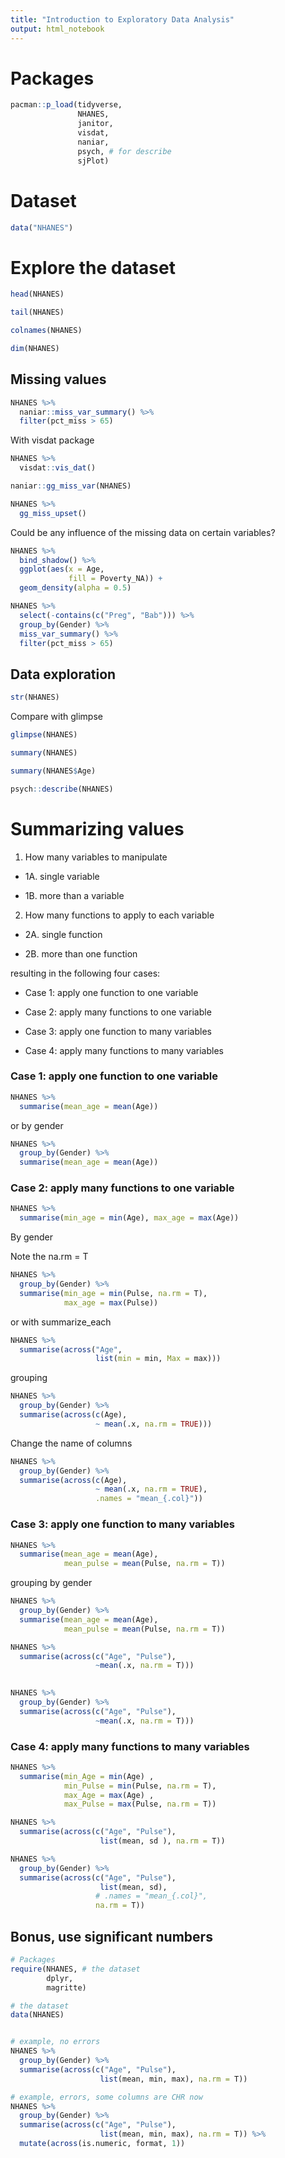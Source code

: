 ```yaml
---
title: "Introduction to Exploratory Data Analysis"
output: html_notebook
---
```


# Packages

```r
pacman::p_load(tidyverse, 
               NHANES, 
               janitor, 
               visdat, 
               naniar, 
               psych, # for describe
               sjPlot)
```

# Dataset

```r
data("NHANES")
```

# Explore the dataset

```r
head(NHANES)
```

```r
tail(NHANES)
```

```r
colnames(NHANES)
```

```r
dim(NHANES)
```

## Missing values

```r
NHANES %>% 
  naniar::miss_var_summary() %>% 
  filter(pct_miss > 65)
```

With visdat package

```r
NHANES %>% 
  visdat::vis_dat()
```

```r
naniar::gg_miss_var(NHANES)
```

```r
NHANES %>% 
  gg_miss_upset()
```

Could be any influence of the missing data on certain variables?

```r
NHANES %>%
  bind_shadow() %>%
  ggplot(aes(x = Age,
             fill = Poverty_NA)) + 
  geom_density(alpha = 0.5)
```

```r
NHANES %>%
  select(-contains(c("Preg", "Bab"))) %>% 
  group_by(Gender) %>%
  miss_var_summary() %>% 
  filter(pct_miss > 65)
```

## Data exploration

```r
str(NHANES)
```

Compare with glimpse

```r
glimpse(NHANES)
```

```r
summary(NHANES)
```

```r
summary(NHANES$Age)
```

```r
psych::describe(NHANES)
```

# Summarizing values

1.  How many variables to manipulate

-   1A. single variable

-   1B. more than a variable

2.  How many functions to apply to each variable

-   2A. single function

-   2B. more than one function

resulting in the following four cases:

-   Case 1: apply one function to one variable

-   Case 2: apply many functions to one variable

-   Case 3: apply one function to many variables

-   Case 4: apply many functions to many variables

### **Case 1: apply one function to one variable**

```r
NHANES %>% 
  summarise(mean_age = mean(Age))
```

or by gender

```r
NHANES %>% 
  group_by(Gender) %>% 
  summarise(mean_age = mean(Age))
```

### **Case 2: apply many functions to one variable**

```r
NHANES %>% 
  summarise(min_age = min(Age), max_age = max(Age))
```

By gender

Note the na.rm = T

```r
NHANES %>% 
  group_by(Gender) %>% 
  summarise(min_age = min(Pulse, na.rm = T), 
            max_age = max(Pulse))
```

or with summarize_each

```r
NHANES %>% 
  summarise(across("Age",  
                   list(min = min, Max = max)))
```

grouping

```r
NHANES %>% 
  group_by(Gender) %>% 
  summarise(across(c(Age), 
                   ~ mean(.x, na.rm = TRUE)))
```

Change the name of columns

```r
NHANES %>% 
  group_by(Gender) %>% 
  summarise(across(c(Age), 
                   ~ mean(.x, na.rm = TRUE), 
                   .names = "mean_{.col}"))
```

### **Case 3: apply one function to many variables**

```r
NHANES %>% 
  summarise(mean_age = mean(Age), 
            mean_pulse = mean(Pulse, na.rm = T))
```

grouping by gender

```r
NHANES %>% 
  group_by(Gender) %>% 
  summarise(mean_age = mean(Age), 
            mean_pulse = mean(Pulse, na.rm = T))
```

```r
NHANES %>% 
  summarise(across(c("Age", "Pulse"), 
                   ~mean(.x, na.rm = T)))
  
```

```r
NHANES %>% 
  group_by(Gender) %>% 
  summarise(across(c("Age", "Pulse"), 
                   ~mean(.x, na.rm = T)))
```

### **Case 4: apply many functions to many variables**

```r
NHANES %>% 
  summarise(min_Age = min(Age) , 
            min_Pulse = min(Pulse, na.rm = T), 
            max_Age = max(Age) , 
            max_Pulse = max(Pulse, na.rm = T))
```

```r
NHANES %>% 
  summarise(across(c("Age", "Pulse"), 
                    list(mean, sd ), na.rm = T))
```

```r
NHANES %>% 
  group_by(Gender) %>% 
  summarise(across(c("Age", "Pulse"), 
                    list(mean, sd),
                   # .names = "mean_{.col}", 
                   na.rm = T))
```

## Bonus, use significant numbers

```r
# Packages
require(NHANES, # the dataset
        dplyr, 
        magritte)

# the dataset
data(NHANES)


# example, no errors
NHANES %>% 
  group_by(Gender) %>% 
  summarise(across(c("Age", "Pulse"), 
                    list(mean, min, max), na.rm = T)) 


```

```r
# example, errors, some columns are CHR now
NHANES %>% 
  group_by(Gender) %>% 
  summarise(across(c("Age", "Pulse"), 
                    list(mean, min, max), na.rm = T)) %>% 
  mutate(across(is.numeric, format, 1))
```
